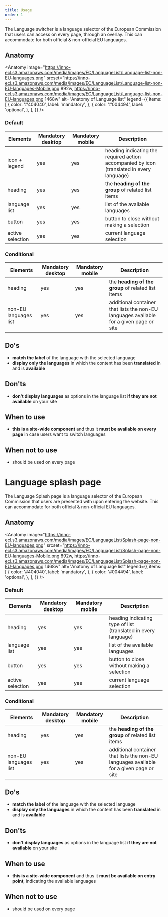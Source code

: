 ```yaml
---
title: Usage
order: 1
---
```



<Paragraph size="lead">
  The Language switcher is a language selector of the European Commission that
  users can access on every page, through an overlay. This can accommodate for
  both official & non-official EU languages.
</Paragraph>

## Anatomy

<Anatomy
  image="https://inno-ecl.s3.amazonaws.com/media/images/EC/LanguageList/Language-list-non-EU-languages.png"
  srcset="https://inno-ecl.s3.amazonaws.com/media/images/EC/LanguageList/Language-list-non-EU-languages-Mobile.png 892w, https://inno-ecl.s3.amazonaws.com/media/images/EC/LanguageList/Language-list-non-EU-languages.png 1468w"
  alt="Anatomy of Language list"
  legend={{
    items: [
      {
        color: '#404040',
        label: 'mandatory',
      },
      {
        color: '#004494',
        label: 'optional',
      },
    ],
  }}
/>

### Default

| Elements         | Mandatory desktop | Mandatory mobile | Description                                                                               |
| ---------------- | ----------------- | ---------------- | ----------------------------------------------------------------------------------------- |
| icon + legend    | yes               | yes              | heading indicating the required action accompanied by icon (translated in every language) |
| heading          | yes               | yes              | the **heading of the group** of related list items                                        |
| language list    | yes               | yes              | list of the available languages                                                           |
| button           | yes               | yes              | button to close without making a selection                                                |
| active selection | yes               | yes              | current language selection                                                                |

### Conditional

| Elements              | Mandatory desktop | Mandatory mobile | Description                                                                             |
| --------------------- | ----------------- | ---------------- | --------------------------------------------------------------------------------------- |
| heading               | yes               | yes              | the **heading of the group** of related list items                                      |
| non-EU languages list | yes               | yes              | additional container that lists the non-EU languages available for a given page or site |

## Do's

- **match the label** of the language with the selected language
- **display only the languages** in which the content has been **translated** in and is **available**

## Don'ts

- **don't display languages** as options in the language list **if they are not available** on your site

## When to use

- **this is a site-wide component** and thus it **must be available on every page** in case users want to switch languages

## When not to use

- should be used on every page

# Language splash page

<Paragraph size="lead">
  The Language Splash page is a language selector of the European Commission
  that users are presented with upon entering the website. This can accommodate
  for both official & non-official EU languages.
</Paragraph>

## Anatomy

<Anatomy
  image="https://inno-ecl.s3.amazonaws.com/media/images/EC/LanguageList/Splash-page-non-EU-languages.png"
  srcset="https://inno-ecl.s3.amazonaws.com/media/images/EC/LanguageList/Splash-page-non-EU-languages-Mobile.png 892w, https://inno-ecl.s3.amazonaws.com/media/images/EC/LanguageList/Splash-page-non-EU-languages.png 1468w"
  alt="Anatomy of Language list"
  legend={{
    items: [
      {
        color: '#404040',
        label: 'mandatory',
      },
      {
        color: '#004494',
        label: 'optional',
      },
    ],
  }}
/>

### Default

| Elements         | Mandatory desktop | Mandatory mobile | Description                                                    |
| ---------------- | ----------------- | ---------------- | -------------------------------------------------------------- |
| heading          | yes               | yes              | heading indicating type of list (translated in every language) |
| language list    | yes               | yes              | list of the available languages                                |
| button           | yes               | yes              | button to close without making a selection                     |
| active selection | yes               | yes              | current language selection                                     |

### Conditional

| Elements              | Mandatory desktop | Mandatory mobile | Description                                                                             |
| --------------------- | ----------------- | ---------------- | --------------------------------------------------------------------------------------- |
| heading               | yes               | yes              | the **heading of the group** of related list items                                      |
| non-EU languages list | yes               | yes              | additional container that lists the non-EU languages available for a given page or site |

## Do's

- **match the label** of the language with the selected language
- **display only the languages** in which the content has been **translated** in and is **available**

## Don'ts

- **don't display languages** as options in the language list **if they are not available** on your site

## When to use

- **this is a site-wide component** and thus it **must be available on entry point**, indicating the available languages

## When not to use

- should be used on every page
